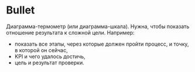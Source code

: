 
# Bullet

<RemadeInfo
  commponentName="Bullet"
  apiUrl="https://g2plot.antv.vision/en/docs/api/plots/bullet"
/>

Диаграмма-термометр (или диаграмма-шкала). Нужна, чтобы показать отношение результата к сложной цели. Например:

- показать все этапы, через которые должен пройти процесс, и точку, в которой он сейчас,
- KPI и чего удалось достичь,
- цель и результат проверки.

<BulletExample />
